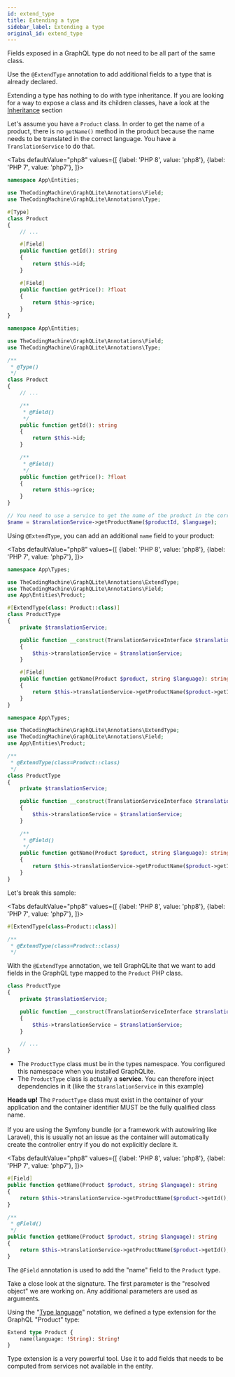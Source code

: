 ```yaml
---
id: extend_type
title: Extending a type
sidebar_label: Extending a type
original_id: extend_type
---
```



Fields exposed in a GraphQL type do not need to be all part of the same class.

Use the `@ExtendType` annotation to add additional fields to a type that is already declared.

<div class="alert alert--info">
    Extending a type has nothing to do with type inheritance.
    If you are looking for a way to expose a class and its children classes, have a look at
    the <a href="inheritance-interfaces">Inheritance</a> section
</div>

Let's assume you have a `Product` class. In order to get the name of a product, there is no `getName()` method in
the product because the name needs to be translated in the correct language. You have a `TranslationService` to do that.

<Tabs
  defaultValue="php8"
  values={[
    {label: 'PHP 8', value: 'php8'},
    {label: 'PHP 7', value: 'php7'},
  ]}>
  <TabItem value="php8">

```php
namespace App\Entities;

use TheCodingMachine\GraphQLite\Annotations\Field;
use TheCodingMachine\GraphQLite\Annotations\Type;

#[Type]
class Product
{
    // ...

    #[Field]
    public function getId(): string
    {
        return $this->id;
    }

    #[Field]
    public function getPrice(): ?float
    {
        return $this->price;
    }
}
```

  </TabItem>
  <TabItem value="php7">

```php
namespace App\Entities;

use TheCodingMachine\GraphQLite\Annotations\Field;
use TheCodingMachine\GraphQLite\Annotations\Type;

/**
 * @Type()
 */
class Product
{
    // ...

    /**
     * @Field()
     */
    public function getId(): string
    {
        return $this->id;
    }

    /**
     * @Field()
     */
    public function getPrice(): ?float
    {
        return $this->price;
    }
}
```

  </TabItem>
</Tabs>

```php
// You need to use a service to get the name of the product in the correct language.
$name = $translationService->getProductName($productId, $language);
```

Using `@ExtendType`, you can add an additional `name` field to your product:

<Tabs
  defaultValue="php8"
  values={[
    {label: 'PHP 8', value: 'php8'},
    {label: 'PHP 7', value: 'php7'},
  ]}>
  <TabItem value="php8">

```php
namespace App\Types;

use TheCodingMachine\GraphQLite\Annotations\ExtendType;
use TheCodingMachine\GraphQLite\Annotations\Field;
use App\Entities\Product;

#[ExtendType(class: Product::class)]
class ProductType
{
    private $translationService;

    public function __construct(TranslationServiceInterface $translationService)
    {
        $this->translationService = $translationService;
    }

    #[Field]
    public function getName(Product $product, string $language): string
    {
        return $this->translationService->getProductName($product->getId(), $language);
    }
}
```

  </TabItem>
  <TabItem value="php7">

```php
namespace App\Types;

use TheCodingMachine\GraphQLite\Annotations\ExtendType;
use TheCodingMachine\GraphQLite\Annotations\Field;
use App\Entities\Product;

/**
 * @ExtendType(class=Product::class)
 */
class ProductType
{
    private $translationService;

    public function __construct(TranslationServiceInterface $translationService)
    {
        $this->translationService = $translationService;
    }

    /**
     * @Field()
     */
    public function getName(Product $product, string $language): string
    {
        return $this->translationService->getProductName($product->getId(), $language);
    }
}
```

  </TabItem>
</Tabs>

Let's break this sample:

<Tabs
  defaultValue="php8"
  values={[
    {label: 'PHP 8', value: 'php8'},
    {label: 'PHP 7', value: 'php7'},
  ]}>
  <TabItem value="php8">

```php
#[ExtendType(class=Product::class)]
```

  </TabItem>
  <TabItem value="php7">

```php
/**
 * @ExtendType(class=Product::class)
 */
```

  </TabItem>
</Tabs>

With the `@ExtendType` annotation, we tell GraphQLite that we want to add fields in the GraphQL type mapped to
the `Product` PHP class.

```php
class ProductType
{
    private $translationService;

    public function __construct(TranslationServiceInterface $translationService)
    {
        $this->translationService = $translationService;
    }

    // ...
}
```


- The `ProductType` class must be in the types namespace. You configured this namespace when you installed GraphQLite.
- The `ProductType` class is actually a **service**. You can therefore inject dependencies in it (like the `$translationService` in this example)

<div class="alert alert--warning"><strong>Heads up!</strong> The <code>ProductType</code> class must exist in the container of your
application and the container identifier MUST be the fully qualified class name.<br/><br/>
If you are using the Symfony bundle (or a framework with autowiring like Laravel), this
is usually not an issue as the container will automatically create the controller entry if you do not explicitly
declare it.</div>

<Tabs
  defaultValue="php8"
  values={[
    {label: 'PHP 8', value: 'php8'},
    {label: 'PHP 7', value: 'php7'},
  ]}>
  <TabItem value="php8">

```php
#[Field]
public function getName(Product $product, string $language): string
{
    return $this->translationService->getProductName($product->getId(), $language);
}
```

  </TabItem>
  <TabItem value="php7">

```php
/**
 * @Field()
 */
public function getName(Product $product, string $language): string
{
    return $this->translationService->getProductName($product->getId(), $language);
}
```

  </TabItem>
</Tabs>

The `@Field` annotation is used to add the "name" field to the `Product` type.

Take a close look at the signature. The first parameter is the "resolved object" we are working on.
Any additional parameters are used as arguments.

Using the "[Type language](https://graphql.org/learn/schema/#type-language)" notation, we defined a type extension for
the GraphQL "Product" type:

```graphql
Extend type Product {
    name(language: !String): String!
}
```

<div class="alert alert--success">Type extension is a very powerful tool. Use it to add fields that needs to be
computed from services not available in the entity.
</div>
